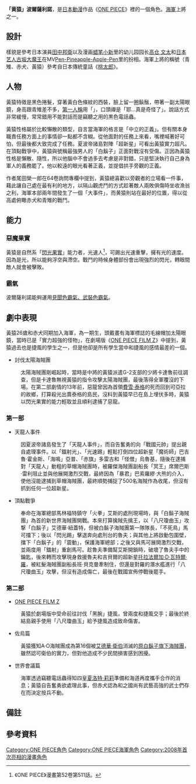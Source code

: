 
{{Pathnav|ONE PIECE|ONE PIECE角色列表|海軍 (ONE PIECE)}}
{{Notability Unreferenced |time=2014-01-22T06:12:26+00:00}} 
{{noteTA|G1=OnePiece}}

{{ONE PIECE人物
| 人物名稱 = 「黄猿」波爾薩利諾
| 日語名稱 = {{lang|ja|黄猿／ボルサリーノ}}
| 英文譯名 = {{lang|en|Kizaru／Borsalino}}
| 圖像 = [[File:Kizaru_Borsalino.png|240px]]
| 圖像標題 = 
| 初次登場 = 漫畫第504話、動畫第398話
| 聲優 =  {{Plain list| 
{{JPN}}
* [[石塚運昇|石塚運昇]]{{small|（ep.398－751）}}{{notetag|石塚運昇於2018年8月13日因為[[食道癌|食道癌]]病逝，結束了在《ONE PIECE》的演出。}}
* [[置鮎龍太郎|置鮎龍太郎]]{{small|（ep.881起）}}
{{TWN}}
* [[符爽|符爽]]
{{HKG}}
* [[楊智聰|楊智聰]]{{small|（[[Now觀星台|Now觀星台]]）}}
{{US}}
* {{link-en|雷·赫德|Ray Hurd}}{{small|（[[Funimation|Funi]]）}}
}}
| 性別 = 男
| 生日 = 11月23日<ref name="ONEPIECE_SBS_59">《ONE PIECE》漫畫第59卷SBS詢問專欄。</ref>

| 血型 = XF型
| 身高 = 302公分
| 年齡 = （第一部）56歲<small></small><br>（第二部）58歲
| 出生地 = 北海
| 喜歡的食物 = [[味噌|味噌]][[拉麵|拉麵]]、生[[薑|薑]]、[[香蕉|香蕉]]

| 所屬團體 = [[世界政府_(ONE_PIECE)|世界政府]] - [[海軍_(ONE_PIECE)|海軍]]
| 惡魔果實 = 自然系「閃光果實」
| 能力= [[ONE_PIECE用語列表#霸氣|見聞色霸氣、武裝色霸氣]]<ref>VIVRE CARD～ONE PIECE圖鑑～</ref>、劍術
| 隸屬 = 海軍本部
| 軍階 = （第一部）中將（13年前） → 上將
| 台灣譯名 = {{lang|zh-tw|黃猿 波爾薩利諾}}<small>（[[東立出版社|東立]]）</small>
| 港澳譯名 = {{lang|zh-hk|黃猿 波沙利諾}}<small>（[[天下出版|天下]]）</small>
| 中國譯名 = {{lang|zh-tw|黄猿 博爾薩利諾}}<small> （[[浙人美|浙人美]]）</small>
}}
'''「黄猿」波爾薩利諾'''，是[[日本動漫|日本動漫]]作品《[[ONE_PIECE|ONE PIECE]]》裡的一個角色。[[海軍_(ONE_PIECE)|海軍]]上將之一。

== 設計 ==
樣貌是參考日本演員[[田中邦衛|田中邦衛]]以及漫画[[蜡笔小新|蜡笔小新]]里的幼儿园园长[[高仓_文太|高仓 文太]]和[[日本艺人|日本艺人]][[古坂大魔王|古坂大魔王]]在MV[[Pen-Pineapple-Apple-Pen|Pen-Pineapple-Apple-Pen]]里的扮相。海軍上將的稱號（青雉、赤犬、黃猿）參考自日本傳統童話《[[桃太郎|桃太郎]]》。

== 人物 ==
黃猿特徵是黑色捲髮，穿著黃白色條紋的西裝，臉上留一圈鬍鬚，帶著一副太陽眼鏡，身高跟青雉差不多，[[第一人稱|第一人稱]]用「{{lang|ja|わっし}}」，口頭禪是「耶…真是奇怪了」。說話方式非常緩慢，常常錯用不能對話而是竊聽之用的黒色電話蟲。

黃猿性格屬於比較懶散的類型，自言當海軍的格言是「中立的正義」。但有關本身職責任務方面上的事情卻一點都不含糊。從他面對的任務上來看，嘴裡喊著好可怕，但最後都大致完成了任務。夏波帝諸島對陣「超新星」可看出黃猿實力超凡。在頂點戰爭中，黃猿與號稱最強男人的「白鬍子」正面對戰沒有受傷。正因為黃猿性格是懶散、隨性，所以他腦中不會過多去考慮是​​非對錯，只是堅決執行自己身為軍人的義務罷了。他以較遠的眼光看著正義，並提倡拱手旁觀的正義。

作者尾田榮一郎在64卷詢問專欄中提到，黃猿總喜歡以旁觀者的立場看一件事，藉此讓自己處在最有利的地方，以隔山觀虎鬥的方式趁著敵人兩敗俱傷時坐收漁翁之利，海軍本部兩年間發生了一個「大事件」，而黄猿則站在最好的位置，得以從高處俯瞰赤犬和青雉的戰鬥。

== 能力 ==
=== 惡魔果實 ===
黃猿是自然系「[[惡魔果實|閃光果實]]」能力者，光速人<ref>《ONE PIECE》漫畫第52卷第511話。</ref>，可踢出光速重擊，擁有光的速度。因為是光，所以能夠浮空與滯空。戰鬥的時候身體部份會出現強烈的閃光，轉眼間敵人就會被擊敗。

=== 霸氣 === 
波爾薩利諾能夠運用[[霸氣_(ONE_PIECE)|見聞色霸氣、武裝色霸氣]]。

== 劇中表現 ==
黃猿26歲和赤犬同期加入海軍，為一期生，頭戴畫有海軍標誌的毛線帽加太陽眼鏡，當時已是「實力超強的怪物」，在劇場版《[[ONE_PIECE_FILM_Z|ONE PIECE FILM Z]]》中提到，黃猿過去也是捷風的學生之一，但是他卻是所有學生當中和捷風的感情最差的一個。

*討伐太陽海賊團
:太陽海賊團剛崛起時，當時是中將的黃猿派遣G-2支部的少將卡達魯前往調查，但是卡達魯無視黃猿的指令攻擊太陽海賊團，最後落得全軍覆沒的下場。在第二部劇情的13年前，惡龍曾因為首領[[費雪·泰格|費雪·泰格]]的死而回到可亞拉的故鄉，打算殺光出賣泰格的島民，沒料到黃猿早已在島上埋伏多時，黃猿以閃光果實的能力輕取並且順利逮捕了惡龍。

=== 第一部 ===
*天龍人事件
:因夏波帝諸島發生了「天龍人事件」，而自告奮勇的向「戰國元帥」提出親自處理事件。以「鐳射光」、「光速踢」輕鬆打倒四位超新星「魔術師」巴吉魯·霍金斯、「海鳴」亞普、「赤旗」多雷古和「怪僧」烏魯基，隨後在逮捕對「天龍人」動粗的草帽海賊團時，被羅傑海賊團副船長「冥王」席爾巴斯·雷利阻止並與他展開激烈交戰，最終因為「暴君」巴索羅繆·大熊的介入，使他沒能逮捕到草帽海賊團，最終順勢捕捉了500名海賊作為收尾，但沒有抓到任何一位超新星。

*頂點戰爭
:奉命在海軍總部馬林福特鎮守「火拳」艾斯的處刑現場時，與「白鬍子海賊團」為首的新世界海賊團開戰。本來打算擒賊先擒王，以「八尺瓊曲玉」攻撃「白鬍子」艾德華·紐蓋特，但被白鬍子海賊團第一隊隊長，「不死鳥」馬可擋下；後以「閃光踢」擊退奔向處刑台的魯夫；與其他上將啟動包圍壁，擋下「白鬍子」的「震動」，保護海軍總部；之後又與馬可展開激烈交戰，並兩度用「鐳射」重創馬可。趁魯夫準備幫艾斯開鎖時，破壞了魯夫手中的鑰匙，後來轉而攻擊現身救援魯夫和吉貝爾的超新星[[托拉法爾加·D·瓦特爾·羅|托拉法爾加·D·瓦特爾·羅]]，被紅髮海賊團副船長班·貝克曼牽制住，但還是對羅的潛水艦進行「八尺瓊曲玉」攻擊，但沒有造成傷亡，最後在戰國宣佈停戰後罷手。

=== 第二部 ===
*[[ONE_PIECE_FILM_Z|ONE PIECE FILM Z]]
:黃猿於劇場版中受命前往討伐「黑腕」捷風，曾兩度和捷風交手；最後於終結島親手使用「八尺瓊曲玉」給予捷風造成致命傷害。

*佐烏篇
:黃猿獲知A·O海賊團成為第16個被[[王下七武海#艾德華·衛伯|艾德華·衛伯]]消滅的[[白鬍子海賊團#旗下勢力|原白鬍子旗下海賊團]]，雖然認可衛伯的實力，但對他造成不少民間損害感到困擾。

*世界會議篇
:海軍透過竊聽電話蟲得知四皇[[夏洛特·莉莉|夏洛特·莉莉]]準備和海道再度攜手合作的消息；黃猿自告奮勇欲處理此事，但赤犬認為和之國尚有武藝高強的武士們存在而決定按兵不動。

== 備註 ==
{{NoteFoot}}

== 參考資料 ==
{{Reflist|3}}

{{ONE PIECE}}
{{DEFAULTSORT:Sakazuki}}
[[Category:ONE_PIECE角色|Category:ONE PIECE角色]]
[[Category:ONE_PIECE海軍角色|Category:ONE PIECE海軍角色]]
[[Category:2008年首次亮相的漫畫角色|Category:2008年首次亮相的漫畫角色]]